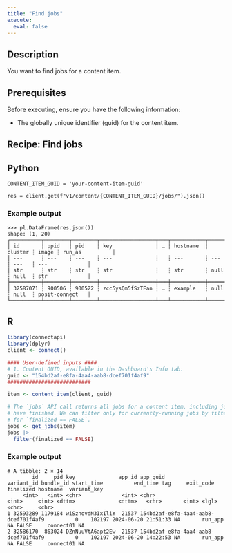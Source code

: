 ```yaml
---
title: "Find jobs"
execute:
  eval: false
---
```


## Description

You want to find jobs for a content item.

## Prerequisites

 Before executing, ensure you have the following information:

 - The globally unique identifier (guid) for the content item.

## Recipe: Find jobs

::: {.panel-tabset group="language"}

## Python

```.python
CONTENT_ITEM_GUID = 'your-content-item-guid'

res = client.get(f"v1/content/{CONTENT_ITEM_GUID}/jobs/").json()
```

### Example output

```.python
>>> pl.DataFrame(res.json())
shape: (1, 20)
┌──────────┬────────┬────────┬──────────────────┬───┬───────────┬─────────┬───────┬─────────────────┐
│ id       ┆ ppid   ┆ pid    ┆ key              ┆ … ┆ hostname  ┆ cluster ┆ image ┆ run_as          │
│ ---      ┆ ---    ┆ ---    ┆ ---              ┆   ┆ ---       ┆ ---     ┆ ---   ┆ ---             │
│ str      ┆ str    ┆ str    ┆ str              ┆   ┆ str       ┆ null    ┆ null  ┆ str             │
╞══════════╪════════╪════════╪══════════════════╪═══╪═══════════╪═════════╪═══════╪═════════════════╡
│ 32587071 ┆ 900506 ┆ 900522 ┆ zcc5ysQm5fSzTEan ┆ … ┆ example   ┆ null    ┆ null  ┆ posit-connect   │
└──────────┴────────┴────────┴──────────────────┴───┴───────────┴─────────┴───────┴─────────────────┘
```

## R

```.r
library(connectapi)
library(dplyr)
client <- connect()

#### User-defined inputs ####
# 1. Content GUID, available in the Dashboard's Info tab.
guid <- "154bd2af-e8fa-4aa4-aab8-dcef701f4af9"
###########################

item <- content_item(client, guid)

# The `jobs` API call returns all jobs for a content item, including jobs that
# have finished. We can filter only for currently-running jobs by filtering
# for `finalized == FALSE`.
jobs <- get_jobs(item)
jobs |>
  filter(finalized == FALSE)
```

### Example output

```console
# A tibble: 2 × 14
        id     pid key              app_id app_guid                             variant_id bundle_id start_time          end_time tag     exit_code finalized hostname  variant_key
     <int>   <int> <chr>             <int> <chr>                                     <int>     <int> <dttm>              <dttm>   <chr>       <int> <lgl>     <chr>     <chr>      
1 32593289 1179184 wiSznovdN3IxIliY  21537 154bd2af-e8fa-4aa4-aab8-dcef701f4af9          0    102197 2024-06-20 21:51:33 NA       run_app        NA FALSE     connect01 NA         
2 32586170  863024 DZnNuuVtA6apt2Ew  21537 154bd2af-e8fa-4aa4-aab8-dcef701f4af9          0    102197 2024-06-20 14:22:53 NA       run_app        NA FALSE     connect01 NA         
```
:::
